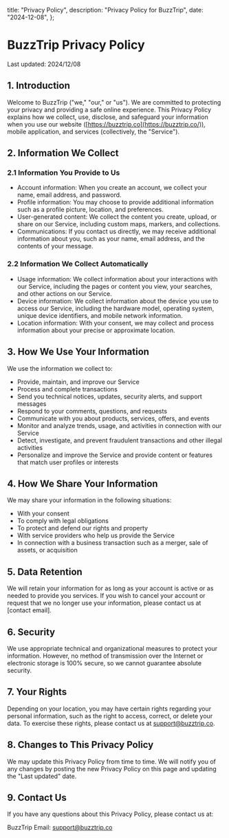   title: "Privacy Policy",
  description: "Privacy Policy for BuzzTrip",
  date: "2024-12-08",
};

# BuzzTrip Privacy Policy

Last updated:  2024/12/08

## 1. Introduction

Welcome to BuzzTrip ("we," "our," or "us"). We are committed to protecting your privacy and providing a safe online experience. This Privacy Policy explains how we collect, use, disclose, and safeguard your information when you use our website ([https://buzztrip.co](https://buzztrip.co/)), mobile application, and services (collectively, the "Service").

## 2. Information We Collect

### 2.1 Information You Provide to Us

- Account information: When you create an account, we collect your name, email address, and password.
- Profile information: You may choose to provide additional information such as a profile picture, location, and preferences.
- User-generated content: We collect the content you create, upload, or share on our Service, including custom maps, markers, and collections.
- Communications: If you contact us directly, we may receive additional information about you, such as your name, email address, and the contents of your message.

### 2.2 Information We Collect Automatically

- Usage information: We collect information about your interactions with our Service, including the pages or content you view, your searches, and other actions on our Service.
- Device information: We collect information about the device you use to access our Service, including the hardware model, operating system, unique device identifiers, and mobile network information.
- Location information: With your consent, we may collect and process information about your precise or approximate location.

## 3. How We Use Your Information

We use the information we collect to:

- Provide, maintain, and improve our Service
- Process and complete transactions
- Send you technical notices, updates, security alerts, and support messages
- Respond to your comments, questions, and requests
- Communicate with you about products, services, offers, and events
- Monitor and analyze trends, usage, and activities in connection with our Service
- Detect, investigate, and prevent fraudulent transactions and other illegal activities
- Personalize and improve the Service and provide content or features that match user profiles or interests

## 4. How We Share Your Information

We may share your information in the following situations:

- With your consent
- To comply with legal obligations
- To protect and defend our rights and property
- With service providers who help us provide the Service
- In connection with a business transaction such as a merger, sale of assets, or acquisition

## 5. Data Retention

We will retain your information for as long as your account is active or as needed to provide you services. If you wish to cancel your account or request that we no longer use your information, please contact us at [contact email].

## 6. Security

We use appropriate technical and organizational measures to protect your information. However, no method of transmission over the Internet or electronic storage is 100% secure, so we cannot guarantee absolute security.

## 7. Your Rights

Depending on your location, you may have certain rights regarding your personal information, such as the right to access, correct, or delete your data. To exercise these rights, please contact us at [support@buzztrip.co](mailto:support@buzztrip.co).

## 8. Changes to This Privacy Policy

We may update this Privacy Policy from time to time. We will notify you of any changes by posting the new Privacy Policy on this page and updating the "Last updated" date.

## 9. Contact Us

If you have any questions about this Privacy Policy, please contact us at:

BuzzTrip
Email: [support@buzztrip.co](mailto:support@buzztrip.co)